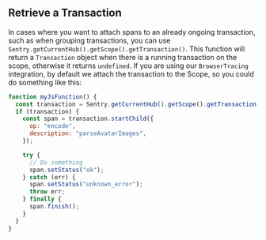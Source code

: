 ## Retrieve a Transaction

In cases where you want to attach spans to an already ongoing transaction, such as when grouping transactions, you can use `Sentry.getCurrentHub().getScope().getTransaction()`. This function will return a `Transaction` object when there is a running transaction on the scope, otherwise it returns `undefined`. If you are using our `BrowserTracing` integration, by default we attach the transaction to the Scope, so you could do something like this:

```javascript
function myJsFunction() {
  const transaction = Sentry.getCurrentHub().getScope().getTransaction();
  if (transaction) {
    const span = transaction.startChild({
      op: "encode",
      description: "parseAvatarImages",
    });

    try {
      // Do something
      span.setStatus("ok");
    } catch (err) {
      span.setStatus("unknown_error");
      throw err;
    } finally {
      span.finish();
    }
  }
}
```
